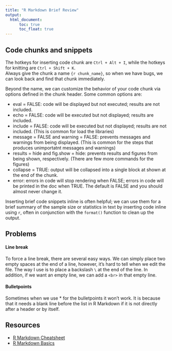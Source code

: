```yaml
---
title: "R Markdown Brief Review"
output:
  html_document:
      toc: true
      toc_float: true
---
```


## Code chunks and snippets

The hotkeys for inserting code chunk are `Ctrl + Alt + I`, while the hotkeys for knitting are `Ctrl + Shift + K`.\
Always give the chunk a name `{r chunk_name}`, so when we have bugs, we can look back and find that chunk immediately.

Beyond the name, we can customize the behavior of your code chunk via options defined in the chunk header. Some common options are: 

* eval = FALSE: code will be displayed but not executed; results are not included.
* echo = FALSE: code will be executed but not displayed; results are included.
* include = FALSE: code will be executed but not displayed; results are not included. (This is common for load the libraries)
* message = FALSE and warning = FALSE: prevents messages and warnings from being displayed. (This is common for the steps that produces unimportatnt messages and warnings)
* results = hide and fig.show = hide: prevents results and figures from being shown, respectively. (There are few more commands for the figures)
* collapse = TRUE: output will be collapsed into a single block at shown at the end of the chunk.
* error: errors in code will stop rendering when FALSE; errors in code will be printed in the doc when TRUE. The default is FALSE and you should almost never change it.

Inserting brief code snippets inline is often helpful; we can use them for a brief summary of the sample size or statistics in text by inserting code inline using `r `, often in conjunction with the `format()` function to clean up the output.

## Problems
#### Line break
To force a line break, there are several easy ways. We can simply place two empty spaces at the end of a line, however, it's hard to tell when we edit the file. The way I use is to place a backslash `\` at the end of the line.
In addition, if we want an empty line, we can add a `<br>` in that empty line.

#### Bulletpoints
Sometimes when we use * for the bulletpoints it won't work. It is because that it needs a blank line before the list in R Markdown if it is not directly after a header or by itself.

## Resources
* [R Markdown Cheatsheet](https://rstudio.com/wp-content/uploads/2016/03/rmarkdown-cheatsheet-2.0.pdf)
* [R Markdown Basics](https://markdown-guide.readthedocs.io/en/latest/basics.html#blockquotes)